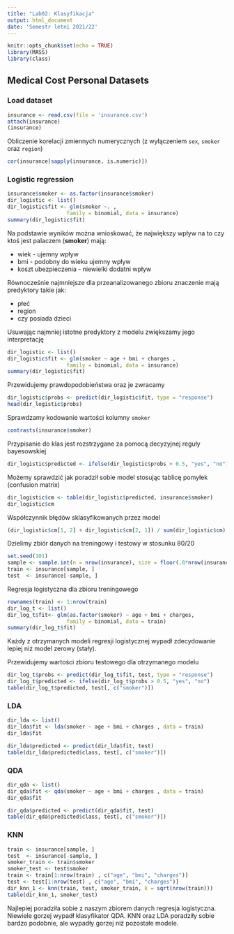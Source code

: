 ```yaml
---
title: "Lab02: Klasyfikacja"
output: html_document
date: 'Semestr letni 2021/22'
---
```


```r
knitr::opts_chunk$set(echo = TRUE)
library(MASS)
library(class)
```

## Medical Cost Personal Datasets

### Load dataset

```r
insurance <- read.csv(file = 'insurance.csv')
attach(insurance)
(insurance)
```

Obliczenie korelacji zmiennych numerycznych (z wyłączeniem `sex`, `smoker` oraz `region`)
```r
cor(insurance[sapply(insurance, is.numeric)])
```
### Logistic regression

```r
insurance$smoker <- as.factor(insurance$smoker)
dir_logistic <- list()
dir_logistic$fit <- glm(smoker ~. , 
                   family = binomial, data = insurance)
summary(dir_logistic$fit)
```

Na podstawie wyników można wnioskować, że największy wpływ na to czy ktoś jest palaczem (**smoker**) mają:

* wiek - ujemny wpływ
* bmi - podobny do wieku ujemny wpływ
* koszt ubezpieczenia - niewielki dodatni wpływ

Równocześnie najmniejsze dla przeanalizowanego zbioru znaczenie mają predyktory takie jak:

* płeć
* region
* czy posiada dzieci

Usuwając najmniej istotne predyktory z modelu zwiększamy jego interpretację

```r
dir_logistic <- list()
dir_logistic$fit <- glm(smoker ~ age + bmi + charges , 
                   family = binomial, data = insurance)
summary(dir_logistic$fit)
```

Przewidujemy prawdopodobieństwa oraz je zwracamy
```r
dir_logistic$probs <- predict(dir_logistic$fit, type = "response")
head(dir_logistic$probs)
```

Sprawdzamy kodowanie wartości kolumny `smoker`
```r
contrasts(insurance$smoker)
```
Przypisanie do klas jest rozstrzygane za pomocą decyzyjnej reguły bayesowskiej
```r
dir_logistic$predicted <- ifelse(dir_logistic$probs > 0.5, "yes", "no")
```


Możemy sprawdzić jak poradził sobie model stosując tablicę pomyłek (confusion matrix)
```r
dir_logistic$cm <- table(dir_logistic$predicted, insurance$smoker)
dir_logistic$cm
```

Współczynnik błędów sklasyfikowanych przez model
```r
(dir_logistic$cm[1, 2] + dir_logistic$cm[2, 1]) / sum(dir_logistic$cm)
```

Dzielimy zbiór danych na treningowy i testowy w stosunku 80/20
```r
set.seed(101) 
sample <- sample.int(n = nrow(insurance), size = floor(.8*nrow(insurance)), replace = F)
train <- insurance[sample, ]
test  <- insurance[-sample, ]
```


Regresja logistyczna dla zbioru treningowego
```r
rownames(train) <- 1:nrow(train) 
dir_log_t <- list()
dir_log_t$fit<- glm(as.factor(smoker) ~ age + bmi + charges, 
                   family = binomial, data = train)
summary(dir_log_t$fit)
```
Każdy z otrzymanych modeli regresji logistycznej wypadł zdecydowanie lepiej niż model zerowy (stały).

Przewidujemy wartości zbioru testowego dla otrzymanego modelu
```r
dir_log_t$probs <- predict(dir_log_t$fit, test, type = "response")
dir_log_t$predicted <- ifelse(dir_log_t$probs > 0.5, "yes", "no")
table(dir_log_t$predicted, test[, c("smoker")])
```

### LDA

```r
dir_lda <- list()
dir_lda$fit <- lda(smoker ~ age + bmi + charges , data = train)
dir_lda$fit
```

```r
dir_lda$predicted <- predict(dir_lda$fit, test)
table(dir_lda$predicted$class, test[, c("smoker")])
```
### QDA

```r
dir_qda <- list()
dir_qda$fit <- qda(smoker ~ age + bmi + charges , data = train)
dir_qda$fit
```

```r
dir_qda$predicted <- predict(dir_qda$fit, test)
table(dir_qda$predicted$class, test[, c("smoker")])
```
### KNN

```r
train <- insurance[sample, ]
test  <- insurance[-sample, ]
smoker_train <- train$smoker
smoker_test <- test$smoker
train <- train[1:nrow(train) , c("age", "bmi", "charges")]
test <- test[1:nrow(test) , c("age", "bmi", "charges")]
dir_knn_1 <- knn(train, test, smoker_train, k = sqrt(nrow(train)))
table(dir_knn_1, smoker_test)
```
Najlepiej poradziła sobie z naszym zbiorem danych regresja logistyczna. Niewiele gorzej wypadł klasyfikator QDA. KNN oraz LDA poradziły sobie bardzo podobnie, ale wypadły gorzej niż pozostałe modele.
